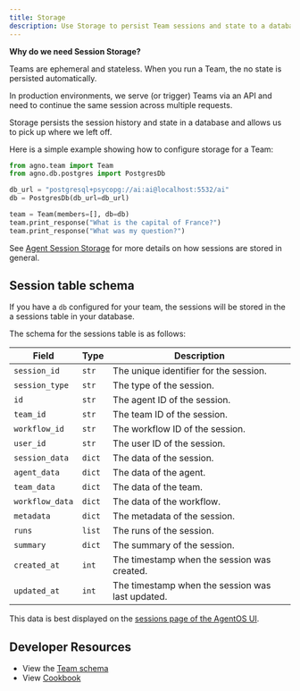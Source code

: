 ```yaml
---
title: Storage
description: Use Storage to persist Team sessions and state to a database or file.
---
```


**Why do we need Session Storage?**

Teams are ephemeral and stateless. When you run a Team, the no state is persisted automatically.

In production environments, we serve (or trigger) Teams via an API and need to continue the same session across multiple requests.

Storage persists the session history and state in a database and allows us to pick up where we left off.

Here is a simple example showing how to configure storage for a Team:

```python
from agno.team import Team
from agno.db.postgres import PostgresDb

db_url = "postgresql+psycopg://ai:ai@localhost:5532/ai"
db = PostgresDb(db_url=db_url)

team = Team(members=[], db=db)
team.print_response("What is the capital of France?")
team.print_response("What was my question?")

```

See [Agent Session Storage](/concepts/agents/storage) for more details on how sessions are stored in general.

## Session table schema

If you have a `db` configured for your team, the sessions will be stored in the a sessions table in your database.

The schema for the sessions table is as follows:

| Field           | Type   | Description                                      |
| --------------- | ------ | ------------------------------------------------ |
| `session_id`    | `str`  | The unique identifier for the session.           |
| `session_type`  | `str`  | The type of the session.                         |
| `id`            | `str`  | The agent ID of the session.                     |
| `team_id`       | `str`  | The team ID of the session.                      |
| `workflow_id`   | `str`  | The workflow ID of the session.                  |
| `user_id`       | `str`  | The user ID of the session.                      |
| `session_data`  | `dict` | The data of the session.                         |
| `agent_data`    | `dict` | The data of the agent.                           |
| `team_data`     | `dict` | The data of the team.                            |
| `workflow_data` | `dict` | The data of the workflow.                        |
| `metadata`      | `dict` | The metadata of the session.                     |
| `runs`          | `list` | The runs of the session.                         |
| `summary`       | `dict` | The summary of the session.                      |
| `created_at`    | `int`  | The timestamp when the session was created.      |
| `updated_at`    | `int`  | The timestamp when the session was last updated. |

This data is best displayed on the [sessions page of the AgentOS UI](https://os.agno.com/sessions).

## Developer Resources

- View the [Team schema](/reference/teams/team)
- View [Cookbook](https://github.com/agno-agi/agno/tree/v2.0/cookbook/db/)
